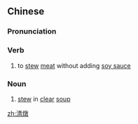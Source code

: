 {{also|清炖}}
==Chinese==
{{zh-forms|s=清炖}}

===Pronunciation===
{{zh-pron
|m=qīngdùn
|c=cing1 dan6
|cat=v,n
}}

===Verb===
{{zh-verb}}

# to [[stew]] [[meat]] without adding [[soy sauce]]

===Noun===
{{zh-noun}}

# [[stew]] in [[clear]] [[soup]]

[[zh:清燉]]